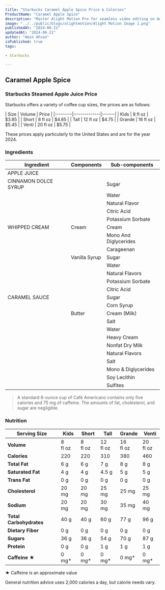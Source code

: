 ```yaml
---
title: "Starbucks Caramel Apple Spice Price & Calories"
ProductName: "Caramel Apple Spice" 
description: "Master Alight Motion Pro for seamless video editing on Android, iOS, and Tablets with our ultimate guide, unlocking advanced features and elevating your skills in 2024!"
image: "../../public/blogs/alightmotion/Alight Motion Image 1.png"
publishedAt: "2024-06-21"
updatedAt: "2024-06-21"
author: "Amin Ahsan"
isPublished: true
tags:
 
- Starbucks
      
---
```


 
## Caramel Apple Spice 
  
### Starbucks Steamed Apple Juice Price

Starbucks offers a variety of coffee cup sizes, the prices are as follows:

<div style={{width:"300px"}}>
| Size    | Volume       | Price |
|:--------|:-------------|:------|
| Kids    | 8 fl oz      | $3.85 |
| Short   | 8 fl oz      | $4.65 |
| Tall    | 12 fl oz     | $4.75 |
| Grande  | 16 fl oz     | $5.45 |
| Venti   | 20 fl oz     | $5.75 |
</div>

These prices apply particularly to the United States and are for the year 2024.

### Ingredients
| Ingredient              | Components              | Sub-components                          |
|-------------------------|-------------------------|-----------------------------------------|
| APPLE JUICE             |                         |                                         |
| CINNAMON DOLCE SYRUP    |                         | Sugar                                   |
|                         |                         | Water                                   |
|                         |                         | Natural Flavor                          |
|                         |                         | Citric Acid                             |
|                         |                         | Potassium Sorbate                       |
| WHIPPED CREAM           | Cream                   | Cream                                   |
|                         |                         | Mono And Diglycerides                   |
|                         |                         | Carageenan                              |
|                         | Vanilla Syrup           | Sugar                                   |
|                         |                         | Water                                   |
|                         |                         | Natural Flavors                         |
|                         |                         | Potassium Sorbate                       |
|                         |                         | Citric Acid                             |
| CARAMEL SAUCE           |                         | Sugar                                   |
|                         |                         | Corn Syrup                              |
|                         | Butter                  | Cream (Milk)                            |
|                         |                         | Salt                                    |
|                         |                         | Water                                   |
|                         |                         | Heavy Cream                             |
|                         |                         | Nonfat Dry Milk                         |
|                         |                         | Natural Flavors                         |
|                         |                         | Salt                                    |
|                         |                         | Mono & Diglycerides                     |
|                         |                         | Soy Lecithin                            |
|                         |                         | Sulfites                                |

> A standard 8-ounce cup of Café Americano contains only five calories and 75 mg of caffeine. The amounts of fat, cholesterol, and sugar are negligible.

### Nutrition

| Serving Size      | Kids        | Short       | Tall        | Grande      | Venti       |
|-------------------|-------------|-------------|-------------|-------------|-------------|
| **Volume**        |8 <br/> fl oz|8 <br/> fl oz|12 <br/>fl oz|16 <br/>fl oz|20 <br/>fl oz|
| **Calories**      | 220         | 220         | 310         | 380         | 460         |
| **Total Fat**     | 6 g         | 6 g         | 7 g         | 8 g         | 8 g         |
| **Saturated Fat** | 4 g         | 4 g         | 4.5 g         | 5 g         | 5 g         |
| **Trans Fat**     | 0 g         | 0 g         | 0 g         | 0 g         | 0 g         |
| **Cholesterol**   | 20 mg        | 20 mg        | 25 mg        | 25 mg        | 25 mg        |
| **Sodium**        | 20 mg       | 20 mg       | 30  mg       | 35 mg       | 40 mg       |
| **Total Carbohydrates** | 40 g  | 40 g        | 60 g        | 77 g        | 96  g        |
| **Dietary Fiber** | 0 g         | 0 g         | 0 g         | 0 g         | 0 g         |
| **Sugars**        | 36 g        | 36 g        | 54 g        | 70 g        | 87 g        |
| **Protein**       | 0 g         | 0 g         | 1 g         | 1 g         | 1  g         |
| **Caffeine ★**    | 0 mg*       | 0 mg*       | 0 mg*       | 0 mg*       | 0 mg*       |


★ Caffeine is an approximate value

General nutrition advice uses 2,000 calories a day, but calorie needs vary. 